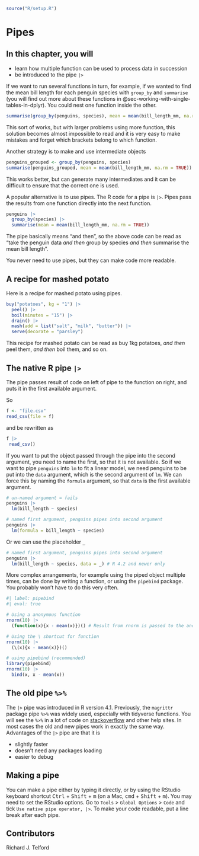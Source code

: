 ```r
source("R/setup.R")
```

# Pipes

::: callout-note
## In this chapter, you will

-   learn how multiple function can be used to process data in succession
-   be introduced to the pipe `|>`
:::

If we want to run several functions in turn, for example, if we wanted to find the mean bill length for each penguin species with `group_by` and `summarise` (you will find out more about these functions in @sec-working-with-single-tables-in-dplyr).
You could nest one function inside the other.

```r
summarise(group_by(penguins, species), mean = mean(bill_length_mm, na.rm = TRUE))
```

This sort of works, but with larger problems using more function, this solution becomes almost impossible to read and it is very easy to make mistakes and forget which brackets belong to which function.

Another strategy is to make and use intermediate objects

```r
penguins_grouped <- group_by(penguins, species)
summarise(penguins_grouped, mean = mean(bill_length_mm, na.rm = TRUE))
```

This works better, but can generate many intermediates and it can be difficult to ensure that the correct one is used.

A popular alternative is to use pipes.
The R code for a pipe is `|>`.
Pipes pass the results from one function directly into the next function.

```r
penguins |> 
  group_by(species) |>
  summarise(mean = mean(bill_length_mm, na.rm = TRUE))
```

The pipe basically means "and then", so the above code can be read as "take the penguin data *and then* group by species *and then* summarise the mean bill length".

You never need to use pipes, but they can make code more readable.

## A recipe for mashed potato

Here is a recipe for mashed potato using pipes.

```r
buy("potatoes", kg = "1") |> 
  peel() |> 
  boil(minutes = "15") |> 
  drain() |> 
  mash(add = list("salt", "milk", "butter")) |> 
  serve(decorate = "parsley")
```

This recipe for mashed potato can be read as buy 1kg potatoes, *and then* peel them, *and then* boil them, and so on.

## The native R pipe `|>`

The pipe passes result of code on left of pipe to the function on right, and puts it in the first available argument.

So

```r
f <- "file.csv"
read_csv(file = f)
```

and be rewritten as

```r
f |>
 read_csv()
```

If you want to put the object passed through the pipe into the second argument, you need to name the first, so that it is not available.
So if we want to pipe `penguins` into `lm` to fit a linear model, we need penguins to be put into the `data` argument, which is the second argument of `lm`.
We can force this by naming the `formula` argument, so that `data` is the first available argument.

```r
# un-named argument = fails
penguins |>
  lm(bill_length ~ species)

# named first argument, penguins pipes into second argument
penguins |>
  lm(formula = bill_length ~ species)
```

Or we can use the placeholder `_`

```r

# named first argument, penguins pipes into second argument
penguins |>
  lm(bill_length ~ species, data = _) # R 4.2 and newer only
```

More complex arrangements, for example using the piped object multiple times, can be done by writing a function, or using the `pipebind` package.
You probably won't have to do this very often.

```r
#| label: pipebind
#| eval: true

# Using a anonymous function
rnorm(10) |>
  (function(x){x - mean(x)})() # Result from rnorm is passed to the anonymous function as x 

# Using the \ shortcut for function
rnorm(10) |>
  (\(x){x - mean(x)})()

# using pipebind (recommended)
library(pipebind)
rnorm(10) |>
  bind(x, x - mean(x))

```

::: callout-tip
## The old pipe `%>%`

The `|>` pipe was introduced in R version 4.1.
Previously, the `magrittr` package pipe `%>%` was widely used, especially with tidyverse functions.
You will see the `%>%` in a lot of code on [stackoverflow](https://stackoverflow.com/questions/tagged/r) and other help sites.
In most cases the old and new pipes work in exactly the same way.
Advantages of the `|>` pipe are that it is

-   slightly faster
-   doesn't need any packages loading
-   easier to debug
:::

## Making a pipe

You can make a pipe either by typing it directly, or by using the RStudio keyboard shortcut <kbd>Ctrl</kbd> + <kbd>Shift</kbd> + <kbd>m</kbd> (on a Mac, <kbd>cmd</kbd> + <kbd>Shift</kbd> + <kbd>m</kbd>).
You may need to set the RStudio options.
Go to `Tools` \> `Global Options` \> `Code` and tick `Use native pipe operator, |>`.
To make your code readable, put a line break after each pipe.

::: callout-note
## Contributors

Richard J. Telford
:::
